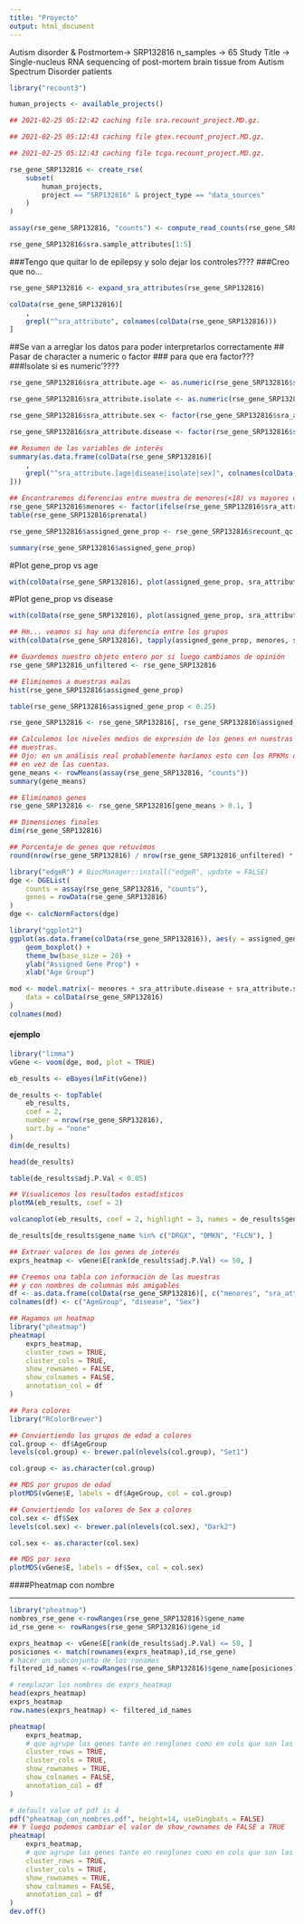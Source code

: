 ```yaml
---
title: "Proyecto"
output: html_document
---
```

Autism disorder & Postmortem-> SRP132816 
n_samples -> 65
Study Title -> Single-nucleus RNA sequencing of post-mortem brain tissue from Autism Spectrum Disorder patients



```r
library("recount3")

human_projects <- available_projects()

## 2021-02-25 05:12:42 caching file sra.recount_project.MD.gz.

## 2021-02-25 05:12:43 caching file gtex.recount_project.MD.gz.

## 2021-02-25 05:12:43 caching file tcga.recount_project.MD.gz.

rse_gene_SRP132816 <- create_rse(
    subset(
        human_projects,
        project == "SRP132816" & project_type == "data_sources"
    )
)
```


```r
assay(rse_gene_SRP132816, "counts") <- compute_read_counts(rse_gene_SRP132816)
```

```r
rse_gene_SRP132816$sra.sample_attributes[1:5]
```
###Tengo que quitar lo de epilepsy y solo dejar los controles????
###Creo que no...

```r
rse_gene_SRP132816 <- expand_sra_attributes(rse_gene_SRP132816)

colData(rse_gene_SRP132816)[
    ,
    grepl("^sra_attribute", colnames(colData(rse_gene_SRP132816)))
]
```

##Se van a arreglar los datos para poder interpretarlos correctamente
## Pasar de character a numeric o factor
### para que era factor???
###Isolate si es numeric'????


```r
rse_gene_SRP132816$sra_attribute.age <- as.numeric(rse_gene_SRP132816$sra_attribute.age)

rse_gene_SRP132816$sra_attribute.isolate <- as.numeric(rse_gene_SRP132816$sra_attribute.isolate)

rse_gene_SRP132816$sra_attribute.sex <- factor(rse_gene_SRP132816$sra_attribute.sex)

rse_gene_SRP132816$sra_attribute.disease <- factor(rse_gene_SRP132816$sra_attribute.disease)

## Resumen de las variables de interés
summary(as.data.frame(colData(rse_gene_SRP132816)[
    ,
    grepl("^sra_attribute.[age|disease|isolate|sex]", colnames(colData(rse_gene_SRP132816)))
]))


```
```r
## Encontraremos diferencias entre muestra de menores(<18) vs mayores de edad(>18)
rse_gene_SRP132816$menores <- factor(ifelse(rse_gene_SRP132816$sra_attribute.age < 18, "menores", "mayores"))
table(rse_gene_SRP132816$prenatal)
```


```r
rse_gene_SRP132816$assigned_gene_prop <- rse_gene_SRP132816$recount_qc.gene_fc_count_all.assigned / rse_gene_SRP132816$recount_qc.gene_fc_count_all.total

summary(rse_gene_SRP132816$assigned_gene_prop)
```

#Plot gene_prop vs age
```r
with(colData(rse_gene_SRP132816), plot(assigned_gene_prop, sra_attribute.age))
```
#Plot gene_prop vs disease
```r
with(colData(rse_gene_SRP132816), plot(assigned_gene_prop, sra_attribute.disease))
```


```r
## Hm... veamos si hay una diferencia entre los grupos
with(colData(rse_gene_SRP132816), tapply(assigned_gene_prop, menores, summary))
```

```r
## Guardemos nuestro objeto entero por si luego cambiamos de opinión
rse_gene_SRP132816_unfiltered <- rse_gene_SRP132816

## Eliminemos a muestras malas
hist(rse_gene_SRP132816$assigned_gene_prop)
```

```r
table(rse_gene_SRP132816$assigned_gene_prop < 0.25)
```


```r
rse_gene_SRP132816 <- rse_gene_SRP132816[, rse_gene_SRP132816$assigned_gene_prop > 0.25]

## Calculemos los niveles medios de expresión de los genes en nuestras
## muestras.
## Ojo: en un análisis real probablemente haríamos esto con los RPKMs o CPMs
## en vez de las cuentas.
gene_means <- rowMeans(assay(rse_gene_SRP132816, "counts"))
summary(gene_means)
```

```r
## Eliminamos genes
rse_gene_SRP132816 <- rse_gene_SRP132816[gene_means > 0.1, ]

## Dimensiones finales
dim(rse_gene_SRP132816)
```


```r
## Porcentaje de genes que retuvimos
round(nrow(rse_gene_SRP132816) / nrow(rse_gene_SRP132816_unfiltered) * 100, 2)
```
```r
library("edgeR") # BiocManager::install("edgeR", update = FALSE)
dge <- DGEList(
    counts = assay(rse_gene_SRP132816, "counts"),
    genes = rowData(rse_gene_SRP132816)
)
dge <- calcNormFactors(dge)
```


```r
library("ggplot2")
ggplot(as.data.frame(colData(rse_gene_SRP132816)), aes(y = assigned_gene_prop, x = menores)) +
    geom_boxplot() +
    theme_bw(base_size = 20) +
    ylab("Assigned Gene Prop") +
    xlab("Age Group")
```

```r
mod <- model.matrix(~ menores + sra_attribute.disease + sra_attribute.sex + assigned_gene_prop,
    data = colData(rse_gene_SRP132816)
)
colnames(mod)
```
#### ejemplo
```r
library("limma")
vGene <- voom(dge, mod, plot = TRUE)
```
```r
eb_results <- eBayes(lmFit(vGene))

de_results <- topTable(
    eb_results,
    coef = 2,
    number = nrow(rse_gene_SRP132816),
    sort.by = "none"
)
dim(de_results)
```

```r
head(de_results)
```

```r
table(de_results$adj.P.Val < 0.05)
```
```r
## Visualicemos los resultados estadísticos
plotMA(eb_results, coef = 2)
```
```r
volcanoplot(eb_results, coef = 2, highlight = 3, names = de_results$gene_name)
```

```r
de_results[de_results$gene_name %in% c("DRGX", "DMKN", "FLCN"), ]
```


```r
## Extraer valores de los genes de interés
exprs_heatmap <- vGene$E[rank(de_results$adj.P.Val) <= 50, ]

## Creemos una tabla con información de las muestras
## y con nombres de columnas más amigables
df <- as.data.frame(colData(rse_gene_SRP132816)[, c("menores", "sra_attribute.disease", "sra_attribute.sex")])
colnames(df) <- c("AgeGroup", "disease", "Sex")

## Hagamos un heatmap
library("pheatmap")
pheatmap(
    exprs_heatmap,
    cluster_rows = TRUE,
    cluster_cols = TRUE,
    show_rownames = FALSE,
    show_colnames = FALSE,
    annotation_col = df
)
```
```r
## Para colores
library("RColorBrewer")

## Conviertiendo los grupos de edad a colores
col.group <- df$AgeGroup
levels(col.group) <- brewer.pal(nlevels(col.group), "Set1")
```

```r
col.group <- as.character(col.group)

## MDS por grupos de edad
plotMDS(vGene$E, labels = df$AgeGroup, col = col.group)
```
```r
## Conviertiendo los valores de Sex a colores
col.sex <- df$Sex
levels(col.sex) <- brewer.pal(nlevels(col.sex), "Dark2")
```

```r
col.sex <- as.character(col.sex)

## MDS por sexo
plotMDS(vGene$E, labels = df$Sex, col = col.sex)
```

####Pheatmap con nombre

-------------------------
```r
library("pheatmap")
nombres_rse_gene <-rowRanges(rse_gene_SRP132816)$gene_name
id_rse_gene <- rowRanges(rse_gene_SRP132816)$gene_id

exprs_heatmap <- vGene$E[rank(de_results$adj.P.Val) <= 50, ]
posiciones <- match(rownames(exprs_heatmap),id_rse_gene)
# hacer un subconjunto de los ronames 
filtered_id_names <-rowRanges(rse_gene_SRP132816)$gene_name[posiciones]

# remplazar los nombres de exprs_heatmap
head(exprs_heatmap)
exprs_heatmap
row.names(exprs_heatmap) <- filtered_id_names

pheatmap(
    exprs_heatmap,
    # que agrupe los genes tanto en renglones como en cols que son las muestras
    cluster_rows = TRUE,
    cluster_cols = TRUE,
    show_rownames = TRUE,
    show_colnames = FALSE,
    annotation_col = df
)
```

```r
# default value of pdf is 4
pdf("pheatmap_con_nombres.pdf", height=14, useDingbats = FALSE)
## Y luego podemos cambiar el valor de show_rownames de FALSE a TRUE
pheatmap(
    exprs_heatmap,
    # que agrupe los genes tanto en renglones como en cols que son las muestras
    cluster_rows = TRUE,
    cluster_cols = TRUE,
    show_rownames = TRUE,
    show_colnames = FALSE,
    annotation_col = df
)
dev.off()
```
